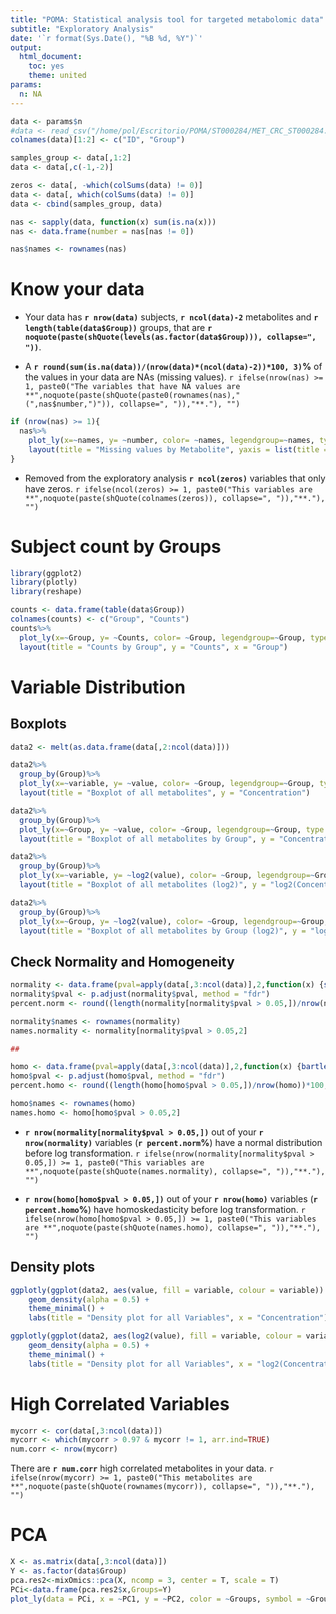```yaml
---
title: "POMA: Statistical analysis tool for targeted metabolomic data"
subtitle: "Exploratory Analysis"
date: '`r format(Sys.Date(), "%B %d, %Y")`'
output: 
  html_document:
    toc: yes
    theme: united
params:
  n: NA
---
```


```r
data <- params$n
#data <- read_csv("/home/pol/Escritorio/POMA/ST000284/MET_CRC_ST000284.csv")
colnames(data)[1:2] <- c("ID", "Group")
```
 
```r
samples_group <- data[,1:2]
data <- data[,c(-1,-2)]

zeros <- data[, -which(colSums(data) != 0)]
data <- data[, which(colSums(data) != 0)]
data <- cbind(samples_group, data)
```

```r
nas <- sapply(data, function(x) sum(is.na(x)))
nas <- data.frame(number = nas[nas != 0])

nas$names <- rownames(nas)
```

# Know your data

  + Your data has **`r nrow(data)`** subjects, **`r ncol(data)-2`** metabolites and **`r length(table(data$Group))`** groups, that are **`r noquote(paste(shQuote(levels(as.factor(data$Group))), collapse=", "))`**.    

  + A **`r round(sum(is.na(data))/(nrow(data)*(ncol(data)-2))*100, 3)`%** of the values in your data are NAs (missing values). `r ifelse(nrow(nas) >= 1, paste0("The variables that have NA values are **",noquote(paste(shQuote(paste0(rownames(nas)," (",nas$number,")")), collapse=", ")),"**."), "")`
  
```r
if (nrow(nas) >= 1){
  nas%>%
    plot_ly(x=~names, y= ~number, color= ~names, legendgroup=~names, type = "bar", opacity = 0.7) %>%
    layout(title = "Missing values by Metabolite", yaxis = list(title = "Missing Values"), xaxis = list(title = ""))
}
```

  + Removed from the exploratory analysis **`r ncol(zeros)`** variables that only have zeros. `r ifelse(ncol(zeros) >= 1, paste0("This variables are **",noquote(paste(shQuote(colnames(zeros)), collapse=", ")),"**."), "")`

# Subject count by Groups

```r
library(ggplot2)
library(plotly)
library(reshape)

counts <- data.frame(table(data$Group))
colnames(counts) <- c("Group", "Counts")
counts%>%
  plot_ly(x=~Group, y= ~Counts, color= ~Group, legendgroup=~Group, type = "bar", opacity = 0.7) %>%
  layout(title = "Counts by Group", y = "Counts", x = "Group")
```

# Variable Distribution

## Boxplots

```r
data2 <- melt(as.data.frame(data[,2:ncol(data)]))

data2%>%
  group_by(Group)%>%
  plot_ly(x=~variable, y= ~value, color= ~Group, legendgroup=~Group, type = "box") %>%
  layout(title = "Boxplot of all metabolites", y = "Concentration") 

data2%>%
  group_by(Group)%>%
  plot_ly(x=~Group, y= ~value, color= ~Group, legendgroup=~Group, type = "box") %>%
  layout(title = "Boxplot of all metabolites by Group", y = "Concentration")

data2%>%
  group_by(Group)%>%
  plot_ly(x=~variable, y= ~log2(value), color= ~Group, legendgroup=~Group, type = "box") %>%
  layout(title = "Boxplot of all metabolites (log2)", y = "log2(Concentration)")

data2%>%
  group_by(Group)%>%
  plot_ly(x=~Group, y= ~log2(value), color= ~Group, legendgroup=~Group, type = "box") %>%
  layout(title = "Boxplot of all metabolites by Group (log2)", y = "log2(Concentration)")
```

## Check Normality and Homogeneity

```r
normality <- data.frame(pval=apply(data[,3:ncol(data)],2,function(x) {shapiro.test(x)$p.value}))
normality$pval <- p.adjust(normality$pval, method = "fdr")
percent.norm <- round((length(normality[normality$pval > 0.05,])/nrow(normality))*100,3)

normality$names <- rownames(normality)
names.normality <- normality[normality$pval > 0.05,2]

##

homo <- data.frame(pval=apply(data[,3:ncol(data)],2,function(x) {bartlett.test(x, data$Group)$p.value}))
homo$pval <- p.adjust(homo$pval, method = "fdr")
percent.homo <- round((length(homo[homo$pval > 0.05,])/nrow(homo))*100,3)

homo$names <- rownames(homo)
names.homo <- homo[homo$pval > 0.05,2]
```

  + **`r nrow(normality[normality$pval > 0.05,])`** out of your **`r nrow(normality)`** variables (**`r percent.norm`%**) have a normal distribution before log transformation. `r ifelse(nrow(normality[normality$pval > 0.05,]) >= 1, paste0("This variables are **",noquote(paste(shQuote(names.normality), collapse=", ")),"**."), "")`
  
  + **`r nrow(homo[homo$pval > 0.05,])`** out of your **`r nrow(homo)`** variables (**`r percent.homo`%**) have homoskedasticity before log transformation. `r ifelse(nrow(homo[homo$pval > 0.05,]) >= 1, paste0("This variables are **",noquote(paste(shQuote(names.homo), collapse=", ")),"**."), "")`
  
## Density plots

```r
ggplotly(ggplot(data2, aes(value, fill = variable, colour = variable)) +
    geom_density(alpha = 0.5) + 
    theme_minimal() + 
    labs(title = "Density plot for all Variables", x = "Concentration"))

ggplotly(ggplot(data2, aes(log2(value), fill = variable, colour = variable)) +
    geom_density(alpha = 0.5) + 
    theme_minimal() + 
    labs(title = "Density plot for all Variables", x = "log2(Concentration)"))
```


# High Correlated Variables

```r
mycorr <- cor(data[,3:ncol(data)])
mycorr <- which(mycorr > 0.97 & mycorr != 1, arr.ind=TRUE) 
num.corr <- nrow(mycorr)
```

There are **`r num.corr`** high correlated metabolites in your data. `r ifelse(nrow(mycorr) >= 1, paste0("This metabolites are **",noquote(paste(shQuote(rownames(mycorr)), collapse=", ")),"**."), "")`

# PCA

```r
X <- as.matrix(data[,3:ncol(data)])
Y <- as.factor(data$Group) 
pca.res2<-mixOmics::pca(X, ncomp = 3, center = T, scale = T)  
PCi<-data.frame(pca.res2$x,Groups=Y)
plot_ly(data = PCi, x = ~PC1, y = ~PC2, color = ~Groups, symbol = ~Groups, type = 'scatter', marker = list(size = 12, opacity = 0.7))
```

